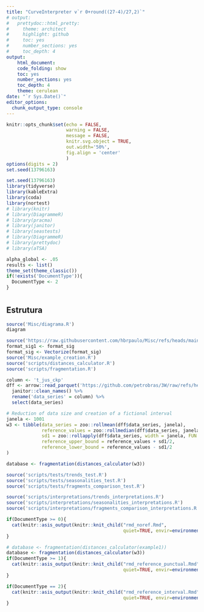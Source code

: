 ```yaml
---
title: "CurveInterpreter v`r 0+round((27-4)/27,2)`"
# output:
#   prettydoc::html_pretty:
#     theme: architect
#     highlight: github
#     toc: yes
#     number_sections: yes
#     toc_depth: 4
output:
    html_document:
    code_folding: show
    toc: yes
    number_sections: yes
    toc_depth: 4
    theme: cerulean
date: "`r Sys.Date()`"
editor_options: 
  chunk_output_type: console
---
```


```r
knitr::opts_chunk$set(echo = FALSE,
                      warning = FALSE,
                      message = FALSE,
                      knitr.svg.object = TRUE, 
                      out.width='50%',
                      fig.align = 'center'
                      )
options(digits = 2)
set.seed(13796163)
```

```r
set.seed(13796163)
library(tidyverse)
library(kableExtra)
library(coda)
library(nortest)
# library(knitr)
# library(DiagrammeR)
# library(pracma)
# library(janitor)
# library(seastests)
# library(DiagrammeR)
# library(prettydoc)
# library(aTSA)

alpha_global <- .05
results <- list()
theme_set(theme_classic())
if(!exists('DocumentType')){
  DocumentType <- 2
}
```

#  {.tabset .tabset-fade .tabset-pills}

## Estrutura

```r
source('Misc/diagrama.R')
diagram
```

```r
source('https://raw.githubusercontent.com/hbrpaulo/Misc/refs/heads/main/format_sig.R')
format_sig1 <- format_sig
format_sig <- Vectorize(format_sig)
source('Misc/example_creation.R')
source('scripts/distances_calculator.R')
source('scripts/fragmentation.R')

column <- 't_jus_ckp'
dff <- arrow::read_parquet('https://github.com/petrobras/3W/raw/refs/heads/main/dataset/0/WELL-00001_20170201010207.parquet') %>% 
  janitor::clean_names() %>% 
  rename('data_series' = column) %>%
  select(data_series)
```

```r
# Reduction of data size and creation of a fictional interval
janela <- 1001
w3 <- tibble(data_series = zoo::rollmean(dff$data_series, janela),
             reference_values = zoo::rollmedian(dff$data_series, janela),
             sd1 = zoo::rollapply(dff$data_series, width = janela, FUN = sd),
             reference_upper_bound = reference_values + sd1/2,
             reference_lower_bound = reference_values - sd1/2
)
```

```r
database <- fragmentation(distances_calculator(w3))
```

```r
source('scripts/tests/trends_test.R')
source('scripts/tests/seasonalities_test.R')
source('scripts/tests/fragments_comparison_test.R')
```

```r
source('scripts/interpretations/trends_interpretations.R')
source('scripts/interpretations/seasonalities_interpretations.R')
source('scripts/interpretations/fragments_comparison_interpretations.R')
```

<!-- add markov switching -->
<!-- transcicao suave ou brusca -->

```r
if(DocumentType >= 0){
  cat(knitr::asis_output(knitr::knit_child("rmd_noref.Rmd",
                                           quiet=TRUE, envir=environment())))
}
```

```r
# database <- fragmentation(distances_calculator(example1))
database <- fragmentation(distances_calculator(w3))
if(DocumentType >= 1){
  cat(knitr::asis_output(knitr::knit_child("rmd_reference_punctual.Rmd",
                                           quiet=TRUE, envir=environment())))
}
```

```r
if(DocumentType == 2){
  cat(knitr::asis_output(knitr::knit_child("rmd_reference_interval.Rmd",
                                           quiet=TRUE, envir=environment())))
}
```
